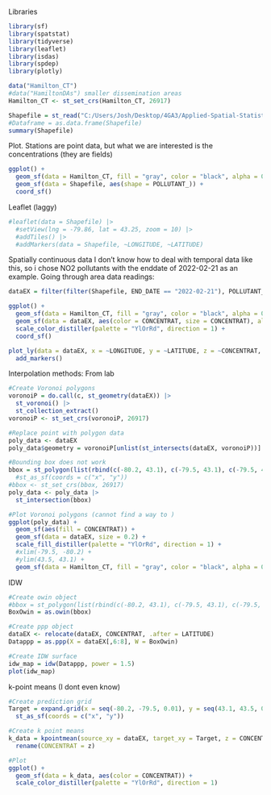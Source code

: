 Libraries

```r
library(sf)
library(spatstat)
library(tidyverse)
library(leaflet)
library(isdas)
library(spdep)
library(plotly)
```

```r
data("Hamilton_CT")
#data("HamiltonDAs") smaller dissemination areas
Hamilton_CT <- st_set_crs(Hamilton_CT, 26917)
```


```r
Shapefile = st_read("C:/Users/Josh/Desktop/4GA3/Applied-Spatial-Statistics-master/PollutionDataTest/AirData.shx")
#Dataframe = as.data.frame(Shapefile)
summary(Shapefile)
```

Plot. Stations are point data, but what we are interested is the concentrations (they are fields)

```r
ggplot() +
  geom_sf(data = Hamilton_CT, fill = "gray", color = "black", alpha = 0.5, size = 0.3) +
  geom_sf(data = Shapefile, aes(shape = POLLUTANT_)) +
  coord_sf()
```

Leaflet (laggy)

```r
#leaflet(data = Shapefile) |>
  #setView(lng = -79.86, lat = 43.25, zoom = 10) |>
  #addTiles() |>
  #addMarkers(data = Shapefile, ~LONGITUDE, ~LATITUDE)
```

Spatially continuous data
I don't know how to deal with temporal data like this, so i chose NO2 pollutants with the enddate of 2022-02-21 as an example.
Going through area data readings:

```r
dataEX = filter(filter(Shapefile, END_DATE == "2022-02-21"), POLLUTANT_ == "NO2")
```


```r
ggplot() +
  geom_sf(data = Hamilton_CT, fill = "gray", color = "black", alpha = 0.5, size = 0.3) +
  geom_sf(data = dataEX, aes(color = CONCENTRAT, size = CONCENTRAT), alpha = 0.8) +
  scale_color_distiller(palette = "YlOrRd", direction = 1) +
  coord_sf()
```

```r
plot_ly(data = dataEX, x = ~LONGITUDE, y = ~LATITUDE, z = ~CONCENTRAT, marker = list(color = ~CONCENTRAT, colorscale = c("Yellow", "Red"), showscale = TRUE)) |>
  add_markers()
```

Interpolation methods: From lab

```r
#Create Voronoi polygons
voronoiP = do.call(c, st_geometry(dataEX)) |>
  st_voronoi() |>
  st_collection_extract()
voronoiP <- st_set_crs(voronoiP, 26917)

#Replace point with polygon data
poly_data <- dataEX
poly_data$geometry = voronoiP[unlist(st_intersects(dataEX, voronoiP))] 

#Bounding box does not work
bbox = st_polygon(list(rbind(c(-80.2, 43.1), c(-79.5, 43.1), c(-79.5, 43.5), c(-80.2, 43.5), c(-80.2, 43.1)))) #|>
  #st_as_sf(coords = c("x", "y"))
#bbox <- st_set_crs(bbox, 26917)
poly_data <- poly_data |>
  st_intersection(bbox)

#Plot Voronoi polygons (cannot find a way to )
ggplot(poly_data) +
  geom_sf(aes(fill = CONCENTRAT)) +
  geom_sf(data = dataEX, size = 0.2) +
  scale_fill_distiller(palette = "YlOrRd", direction = 1) +
  #xlim(-79.5, -80.2) +
  #ylim(43.5, 43.1) +
  geom_sf(data = Hamilton_CT, fill = "gray", color = "black", alpha = 0.5, size = 0.3)

```

IDW

```r
#Create owin object
#bbox = st_polygon(list(rbind(c(-80.2, 43.1), c(-79.5, 43.1), c(-79.5, 43.5), c(-80.2, 43.5), c(-80.2, 43.1)))) #Window causing issues agian
BoxOwin = as.owin(bbox)

#Create ppp object
dataEX <- relocate(dataEX, CONCENTRAT, .after = LATITUDE)
Datappp = as.ppp(X = dataEX[,6:8], W = BoxOwin)

#Create IDW surface
idw_map = idw(Datappp, power = 1.5)
plot(idw_map)
```

k-point means (I dont even know)

```r
#Create prediction grid
Target = expand.grid(x = seq(-80.2, -79.5, 0.01), y = seq(43.1, 43.5, 0.01)) |>
  st_as_sf(coords = c("x", "y"))

#Create k point means
k_data = kpointmean(source_xy = dataEX, target_xy = Target, z = CONCENTRAT, k = 3) |>
  rename(CONCENTRAT = z)

#Plot
ggplot() +
  geom_sf(data = k_data, aes(color = CONCENTRAT)) +
  scale_color_distiller(palette = "YlOrRd", direction = 1)
```

